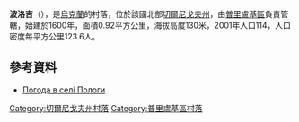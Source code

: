 {{coord|50|34|14|N|32|0|17|E|scale:100000|display=title}}

'''波洛吉'''（{{lang-uk|Пологи}}），是[[烏克蘭|烏克蘭]]的村落，位於該國北部[[切爾尼戈夫州|切爾尼戈夫州]]，由[[普里盧基區|普里盧基區]]負責管轄，始建於1600年，面積0.92平方公里，海拔高度130米，2001年人口114，人口密度每平方公里123.6人。

==參考資料==
* [http://weather.in.ua/ua/chernigovskaja/21130 Погода в селі Пологи] {{Wayback|url=http://weather.in.ua/ua/chernigovskaja/21130 |date=20160305092227 }}

[[Category:切爾尼戈夫州村落|Category:切爾尼戈夫州村落]]
[[Category:普里盧基區村落|Category:普里盧基區村落]]


{{Chernihiv-geo-stub}}